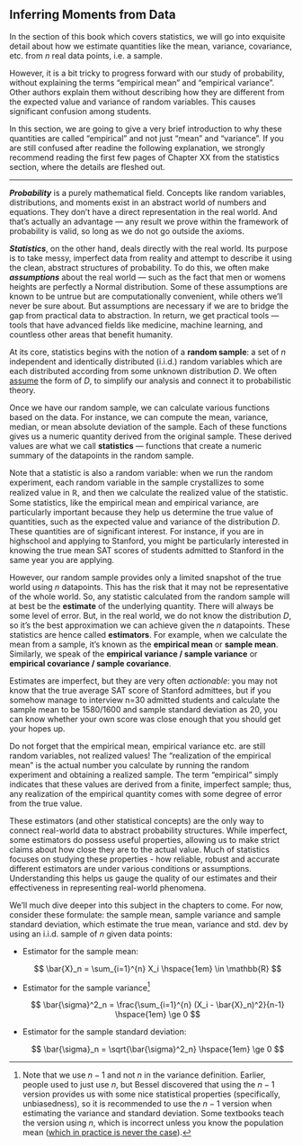 ## Inferring Moments from Data

In the section of this book which covers statistics, we will go into exquisite detail about how we estimate quantities like the mean, variance, covariance, etc. from $n$ real data points, i.e. a sample.

However, it is a bit tricky to progress forward with our study of probability, without explaining the terms "empirical mean" and "empirical variance". Other authors explain them without describing how they are different from the expected value and variance of random variables. This causes significant confusion among students.

In this section, we are going to give a very brief introduction to why these quantities are called "empirical" and not just "mean" and "variance". If you are still confused after readine the following explanation, we strongly recommend reading the first few pages of Chapter XX from the statistics section, where the details are fleshed out.

------------------------------------------------------------------------

***Probability*** is a purely mathematical field. Concepts like random variables, distributions, and moments exist in an abstract world of numbers and equations. They don’t have a direct representation in the real world. And that's actually an advantage — any result we prove within the framework of probability is valid, so long as we do not go outside the axioms.

***Statistics***, on the other hand, deals directly with the real world. Its purpose is to take messy, imperfect data from reality and attempt to describe it using the clean, abstract structures of probability. To do this, we often make ***assumptions*** about the real world — such as the fact that men or womens heights are perfectly a Normal distribution. Some of these assumptions are known to be untrue but are computationally convenient, while others we'll never be sure about. But assumptions are necessary if we are to bridge the gap from practical data to abstraction. In return, we get practical tools — tools that have advanced fields like medicine, machine learning, and countless other areas that benefit humanity.

At its core, statistics begins with the notion of a **random sample**: a set of $n$ independent and identically distributed (i.i.d.) random variables which are each distributed according from some unknown distribution $D$. We often [assume]{.underline} the form of $D$, to simplify our analysis and connect it to probabilistic theory.

Once we have our random sample, we can calculate various functions based on the data. For instance, we can compute the mean, variance, median, or mean absolute deviation of the sample. Each of these functions gives us a numeric quantity derived from the original sample. These derived values are what we call **statistics** — functions that create a numeric summary of the datapoints in the random sample.

Note that a statistic is also a random variable: when we run the random experiment, each random variable in the sample crystallizes to some realized value in $\mathbb{R}$, and then we calculate the realized value of the statistic. Some statistics, like the empirical mean and empirical variance, are particularly important because they help us determine the true value of quantities, such as the expected value and variance of the distribution $D$. These quantities are of significant interest. For instance, if you are in highschool and applying to Stanford, you might be particularly interested in knowing the true mean SAT scores of students admitted to Stanford in the same year you are applying.

However, our random sample provides only a limited snapshot of the true world using $n$ datapoints. This has the risk that it may not be representative of the whole world. So, any statistic calculated from the random sample will at best be the **estimate** of the underlying quantity. There will always be some level of error. But, in the real world, we do not know the distribution $D$, so it's the best approximation we can achieve given the $n$ datapoints. These statistics are hence called **estimators**. For example, when we calculate the mean from a sample, it’s known as the **empirical mean** or **sample mean**. Similarly, we speak of the **empirical variance / sample variance** or **empirical covariance / sample covariance**.

Estimates are imperfect, but they are very often *actionable*: you may not know that the true average SAT score of Stanford admittees, but if you somehow manage to interview n=30 admitted students and calculate the sample mean to be 1580/1600 and sample standard deviation as 20, you can know whether your own score was close enough that you should get your hopes up.

Do not forget that the empirical mean, empirical variance etc. are still random variables, not realized values! The "realization of the empirical mean" is the actual number you calculate by running the random experiment and obtaining a realized sample. The term "empirical" simply indicates that these values are derived from a finite, imperfect sample; thus, any realization of the empirical quantity comes with some degree of error from the true value.

These estimators (and other statistical concepts) are the only way to connect real-world data to abstract probability structures. While imperfect, some estimators do possess useful properties, allowing us to make strict claims about how close they are to the actual value. Much of statistics focuses on studying these properties - how reliable, robust and accurate different estimators are under various conditions or assumptions. Understanding this helps us gauge the quality of our estimates and their effectiveness in representing real-world phenomena.

We'll much dive deeper into this subject in the chapters to come. For now, consider these formulate: the sample mean, sample variance and sample standard deviation, which estimate the true mean, variance and std. dev by using an i.i.d. sample of $n$ given data points:

-   Estimator for the sample mean:

    $$
    \bar{X}_n = \sum_{i=1}^{n} X_i \hspace{1em} \in \mathbb{R}
    $$

-   Estimator for the sample variance[^03-inferring-moments-from-data-1]

    $$
    \bar{\sigma}^2_n = \frac{\sum_{i=1}^{n} (X_i - \bar{X}_n)^2}{n-1} \hspace{1em} \ge 0
    $$

[^03-inferring-moments-from-data-1]: Note that we use $n-1$ and not $n$ in the variance definition. Earlier, people used to just use $n$, but Bessel discovered that using the $n-1$ version provides us with some nice statistical properties (specifically, unbiasedness), so it is recommended to use the $n-1$ version when estimating the variance and standard deviation. Some textbooks teach the version using $n$, which is incorrect unless you know the population mean ([which in practice is never the case](https://en.wikipedia.org/wiki/Bessel%27s_correction)).

-   Estimator for the sample standard deviation:

    $$
    \bar{\sigma}_n = \sqrt{\bar{\sigma}^2_n} \hspace{1em} \ge 0
    $$